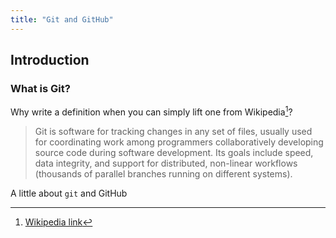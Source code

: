 ```yaml
---
title: "Git and GitHub"
---
```


## Introduction

### What is Git?

Why write a definition when you can simply lift one from Wikipedia[^1]?

[^1]: [Wikipedia link](https://en.wikipedia.org/wiki/Git)

> Git is software for tracking changes in any set of files, usually used for coordinating work among programmers collaboratively developing source code during software development. Its goals include speed, data integrity, and support for distributed, non-linear workflows (thousands of parallel branches running on different systems).

A little about `git` and GitHub
